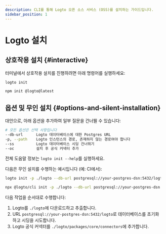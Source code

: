 ```yaml
---
description: CLI를 통해 Logto 오픈 소스 서비스 (OSS)를 설치하는 가이드입니다.
sidebar_position: 1
---
```



# Logto 설치

## 상호작용 설치 \{#interactive}

터미널에서 상호작용 설치를 진행하려면 아래 명령어를 실행하세요:

<Tabs groupId="cmd">

  <TabItem value="cli" label="CLI">

```bash
logto init
```

  </TabItem>
  <TabItem value="npm" label="npm">

```bash
npm init @logto@latest
```

  </TabItem>

</Tabs>

## 옵션 및 무인 설치 \{#options-and-silent-installation}

대안으로, 아래 옵션을 추가하여 일부 질문을 건너뛸 수 있습니다:

```bash
# 모든 옵션은 선택 사항입니다
--db-url      Logto 데이터베이스에 대한 Postgres URL
-p, --path    Logto 인스턴스의 경로, 존재하지 않는 경로여야 합니다
--ss          Logto 데이터베이스 시딩 건너뛰기
--oc          설치 후 공식 커넥터 추가
```

전체 도움말 정보는 `logto init --help`를 실행하세요.

다음은 무인 설치를 수행하는 예시입니다 (예: CI에서):

<Tabs groupId="cmd">

  <TabItem value="cli" label="CLI">

```bash
logto init -p ./logto --db-url postgresql://your-postgres-dsn:5432/logto --oc
```

  </TabItem>
  <TabItem value="npm" label="npm">

```bash
npx @logto/cli init -p ./logto --db-url postgresql://your-postgres-dsn:5432/logto --oc
```

  </TabItem>

</Tabs>

다음 작업을 순서대로 수행합니다:

1. Logto를 `./logto`에 다운로드하고 추출합니다.
2. URL `postgresql://your-postgres-dsn:5432/logto`로 데이터베이스를 초기화하고 시딩을 시도합니다.
3. Logto 공식 커넥터를 `./logto/packages/core/connectors`에 추가합니다.
